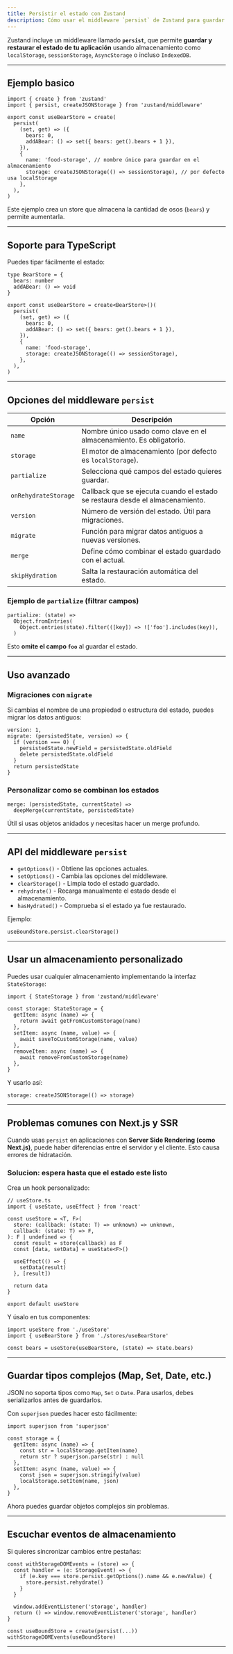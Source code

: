 ```yaml
---
title: Persistir el estado con Zustand
description: Cómo usar el middleware `persist` de Zustand para guardar y restaurar el estado en almacenamiento local, con soporte para TypeScript, migraciones y almacenamientos personalizados.
---
```


Zustand incluye un middleware llamado **`persist`**, que permite **guardar y restaurar el estado de tu aplicación** usando almacenamiento como `localStorage`, `sessionStorage`, `AsyncStorage` o incluso `IndexedDB`.

---

## Ejemplo basico

```go:ts
import { create } from 'zustand'
import { persist, createJSONStorage } from 'zustand/middleware'

export const useBearStore = create(
  persist(
    (set, get) => ({
      bears: 0,
      addABear: () => set({ bears: get().bears + 1 }),
    }),
    {
      name: 'food-storage', // nombre único para guardar en el almacenamiento
      storage: createJSONStorage(() => sessionStorage), // por defecto usa localStorage
    },
  ),
)
```

Este ejemplo crea un store que almacena la cantidad de osos (`bears`) y permite aumentarla.

---

## Soporte para TypeScript

Puedes tipar fácilmente el estado:

```go:ts
type BearStore = {
  bears: number
  addABear: () => void
}

export const useBearStore = create<BearStore>()(
  persist(
    (set, get) => ({
      bears: 0,
      addABear: () => set({ bears: get().bears + 1 }),
    }),
    {
      name: 'food-storage',
      storage: createJSONStorage(() => sessionStorage),
    },
  ),
)
```

---

## Opciones del middleware `persist`

| Opción               | Descripción                                                                   |
| -------------------- | ----------------------------------------------------------------------------- |
| `name`               | Nombre único usado como clave en el almacenamiento. Es obligatorio.           |
| `storage`            | El motor de almacenamiento (por defecto es `localStorage`).                   |
| `partialize`         | Selecciona qué campos del estado quieres guardar.                             |
| `onRehydrateStorage` | Callback que se ejecuta cuando el estado se restaura desde el almacenamiento. |
| `version`            | Número de versión del estado. Útil para migraciones.                          |
| `migrate`            | Función para migrar datos antiguos a nuevas versiones.                        |
| `merge`              | Define cómo combinar el estado guardado con el actual.                        |
| `skipHydration`      | Salta la restauración automática del estado.                                  |

### Ejemplo de `partialize` (filtrar campos)

```go:ts
partialize: (state) =>
  Object.fromEntries(
    Object.entries(state).filter(([key]) => !['foo'].includes(key)),
  )
```

Esto **omite el campo `foo`** al guardar el estado.

---

## Uso avanzado

### Migraciones con `migrate`

Si cambias el nombre de una propiedad o estructura del estado, puedes migrar los datos antiguos:

```go:ts
version: 1,
migrate: (persistedState, version) => {
  if (version === 0) {
    persistedState.newField = persistedState.oldField
    delete persistedState.oldField
  }
  return persistedState
}
```

### Personalizar como se combinan los estados

```go:ts
merge: (persistedState, currentState) =>
  deepMerge(currentState, persistedState)
```

Útil si usas objetos anidados y necesitas hacer un merge profundo.

---

## API del middleware `persist`

- `getOptions()` - Obtiene las opciones actuales.
- `setOptions()` - Cambia las opciones del middleware.
- `clearStorage()` - Limpia todo el estado guardado.
- `rehydrate()` - Recarga manualmente el estado desde el almacenamiento.
- `hasHydrated()` - Comprueba si el estado ya fue restaurado.

Ejemplo:

```go:ts
useBoundStore.persist.clearStorage()
```

---

## Usar un almacenamiento personalizado

Puedes usar cualquier almacenamiento implementando la interfaz `StateStorage`:

```go:ts
import { StateStorage } from 'zustand/middleware'

const storage: StateStorage = {
  getItem: async (name) => {
    return await getFromCustomStorage(name)
  },
  setItem: async (name, value) => {
    await saveToCustomStorage(name, value)
  },
  removeItem: async (name) => {
    await removeFromCustomStorage(name)
  },
}
```

Y usarlo así:

```go:ts
storage: createJSONStorage(() => storage)
```

---

## Problemas comunes con Next.js y SSR

Cuando usas `persist` en aplicaciones con **Server Side Rendering (como Next.js)**, puede haber diferencias entre el servidor y el cliente. Esto causa errores de hidratación.

### Solucion: espera hasta que el estado este listo

Crea un hook personalizado:

```go:ts
// useStore.ts
import { useState, useEffect } from 'react'

const useStore = <T, F>(
  store: (callback: (state: T) => unknown) => unknown,
  callback: (state: T) => F,
): F | undefined => {
  const result = store(callback) as F
  const [data, setData] = useState<F>()

  useEffect(() => {
    setData(result)
  }, [result])

  return data
}

export default useStore
```

Y úsalo en tus componentes:

```go:ts
import useStore from './useStore'
import { useBearStore } from './stores/useBearStore'

const bears = useStore(useBearStore, (state) => state.bears)
```

---

## Guardar tipos complejos (Map, Set, Date, etc.)

JSON no soporta tipos como `Map`, `Set` o `Date`. Para usarlos, debes serializarlos antes de guardarlos.

Con `superjson` puedes hacer esto fácilmente:

```go:ts
import superjson from 'superjson'

const storage = {
  getItem: async (name) => {
    const str = localStorage.getItem(name)
    return str ? superjson.parse(str) : null
  },
  setItem: async (name, value) => {
    const json = superjson.stringify(value)
    localStorage.setItem(name, json)
  },
}
```

Ahora puedes guardar objetos complejos sin problemas.

---

## Escuchar eventos de almacenamiento

Si quieres sincronizar cambios entre pestañas:

```go:ts
const withStorageDOMEvents = (store) => {
  const handler = (e: StorageEvent) => {
    if (e.key === store.persist.getOptions().name && e.newValue) {
      store.persist.rehydrate()
    }
  }

  window.addEventListener('storage', handler)
  return () => window.removeEventListener('storage', handler)
}

const useBoundStore = create(persist(...))
withStorageDOMEvents(useBoundStore)
```

---
